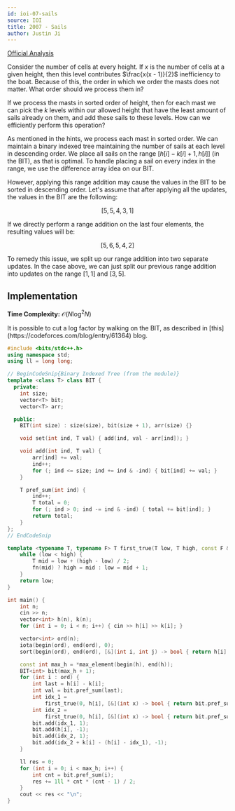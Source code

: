 ```yaml
---
id: ioi-07-sails
source: IOI
title: 2007 - Sails
author: Justin Ji
---
```


[Official Analysis](https://dmoj.ca/problem/ioi07p3/editorial)

<Spoiler title = "Hint 1">

Consider the number of cells at every height. If $x$ is the number of cells
at a given height, then this level contributes $\frac{x(x - 1)}{2}$ inefficiency
to the boat. Because of this, the order in which we order the masts does not
matter. What order should we process them in?

</Spoiler>

<Spoiler title = "Hint 2">

If we process the masts in sorted order of height, then for each mast we can
pick the $k$ levels within our allowed height that have the least amount of
sails already on them, and add these sails to these levels. How can we
efficiently perform this operation?

</Spoiler>

<Spoiler title = "Explanation">

As mentioned in the hints, we process each mast in sorted order. We can maintain
a binary indexed tree maintaining the number of sails at each level in descending
order. We place all sails on the range $[h[i] - k[i] + 1, h[i]]$ (in the BIT),
as that is optimal. To handle placing a sail on every index in the range, we
use the difference array idea on our BIT.

However, applying this range addition may cause the values in the BIT to be
sorted in descending order. Let's assume that after applying all the updates,
the values in the BIT are the following:

$$[5, 5, 4, 3, 1]$$

If we directly perform a range addition on the last four elements, the resulting
values will be:

$$[5, 6, 5, 4, 2]$$

To remedy this issue, we split up our range addition into two separate updates.
In the case above, we can just split our previous range addition into updates
on the range $[1, 1]$ and $[3, 5]$.

## Implementation

**Time Complexity:** $\mathcal{O}(N\log^2N)$

<Info title = "Faster Solution">
It is possible to cut a log factor by walking on the BIT, as described in
[this](https://codeforces.com/blog/entry/61364) blog.
</Info>

<LanguageSection>
<CPPSection>

```cpp
#include <bits/stdc++.h>
using namespace std;
using ll = long long;

// BeginCodeSnip{Binary Indexed Tree (from the module)}
template <class T> class BIT {
  private:
	int size;
	vector<T> bit;
	vector<T> arr;

  public:
	BIT(int size) : size(size), bit(size + 1), arr(size) {}

	void set(int ind, T val) { add(ind, val - arr[ind]); }

	void add(int ind, T val) {
		arr[ind] += val;
		ind++;
		for (; ind <= size; ind += ind & -ind) { bit[ind] += val; }
	}

	T pref_sum(int ind) {
		ind++;
		T total = 0;
		for (; ind > 0; ind -= ind & -ind) { total += bit[ind]; }
		return total;
	}
};
// EndCodeSnip

template <typename T, typename F> T first_true(T low, T high, const F &fn) {
	while (low < high) {
		T mid = low + (high - low) / 2;
		fn(mid) ? high = mid : low = mid + 1;
	}
	return low;
}

int main() {
	int n;
	cin >> n;
	vector<int> h(n), k(n);
	for (int i = 0; i < n; i++) { cin >> h[i] >> k[i]; }

	vector<int> ord(n);
	iota(begin(ord), end(ord), 0);
	sort(begin(ord), end(ord), [&](int i, int j) -> bool { return h[i] < h[j]; });

	const int max_h = *max_element(begin(h), end(h));
	BIT<int> bit(max_h + 1);
	for (int i : ord) {
		int last = h[i] - k[i];
		int val = bit.pref_sum(last);
		int idx_1 =
		    first_true(0, h[i], [&](int x) -> bool { return bit.pref_sum(x) < val; });
		int idx_2 =
		    first_true(0, h[i], [&](int x) -> bool { return bit.pref_sum(x) <= val; });
		bit.add(idx_1, 1);
		bit.add(h[i], -1);
		bit.add(idx_2, 1);
		bit.add(idx_2 + k[i] - (h[i] - idx_1), -1);
	}

	ll res = 0;
	for (int i = 0; i < max_h; i++) {
		int cnt = bit.pref_sum(i);
		res += 1ll * cnt * (cnt - 1) / 2;
	}
	cout << res << "\n";
}
```

</CPPSection>
</LanguageSection>

</Spoiler>
